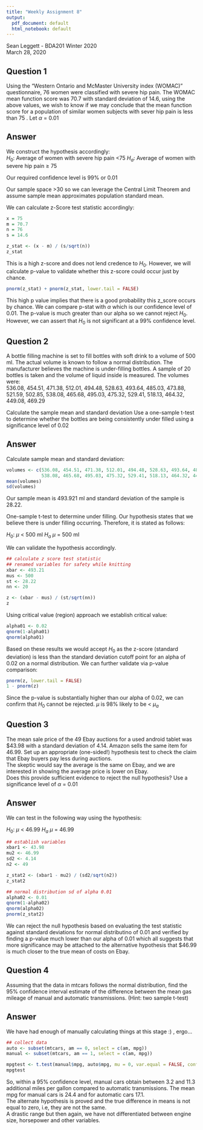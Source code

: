 ```yaml
---
title: "Weekly Assignment 8"
output:
  pdf_document: default
  html_notebook: default
---
```

Sean Leggett - BDA201 Winter 2020  
March 28, 2020


## Question 1  
Using the “Western Ontario and McMaster University index (WOMAC)” questionnaire, 76 women were
classified with severe hip pain. The WOMAC mean function score was 70.7 with standard deviation of
14.6, using the above values, we wish to know if we may conclude that the mean function score for a
population of similar women subjects with sever hip pain is less than 75 . Let $\alpha$  = 0.01   

## Answer  
We construct the hypothesis accordingly:  
$H_{0}$: Average of women with severe hip pain <75
$H_{a}$: Average of women with severe hip pain $\ge$ 75

Our required confidence level is 99% or 0.01

Our sample space >30 so we can leverage the Central Limit Theorem and assume sample mean approximates population standard mean.

We can calculate z-Score test statistic accordingly:  

```r
x = 75
m = 70.7
n = 76
s = 14.6

z_stat <- (x - m) / (s/sqrt(n))
z_stat
```

This is a high z-score and does not lend credence to $H_{0}$. However, we will calculate p-value to validate whether this z-score could occur just by chance.  

```r
pnorm(z_stat) + pnorm(z_stat, lower.tail = FALSE)
```
This high p value implies that there is a good probability this z_score occurs by chance. We can compare p-stat with $\alpha$ which is our confidence level of 0.01. The p-value is much greater than our alpha so we cannot reject $H_{0}$. However, we can assert that $H_{0}$ is not significant at a 99% confidence level.  

## Question 2  
A bottle filling machine is set to fill bottles with soft drink to a volume of 500 ml. The actual volume is
known to follow a normal distribution. The manufacturer believes the machine is under-filling bottles. A
sample of 20 bottles is taken and the volume of liquid inside is measured.
The volumes were:  
536.08, 454.51, 471.38, 512.01, 494.48, 528.63, 493.64, 485.03, 473.88, 521.59,
502.85, 538.08, 465.68, 495.03, 475.32, 529.41, 518.13, 464.32, 449.08, 469.29

Calculate the sample mean and standard deviation
Use a one-sample t-test to determine whether the bottles are being consistently under filled using
a significance level of 0.02

## Answer  
Calculate sample mean and standard deviation:  

```r
volumes <- c(536.08, 454.51, 471.38, 512.01, 494.48, 528.63, 493.64, 485.03, 473.88, 521.59, 502.85,
             538.08, 465.68, 495.03, 475.32, 529.41, 518.13, 464.32, 449.08, 469.29)
mean(volumes)
sd(volumes)
```

Our sample mean is 493.921 ml and standard deviation of the sample is 28.22.  

One-sample t-test to determine under filling. Our hypothesis states that we believe there is under filling occurring. Therefore, it is stated as follows:  

$H_{0}$: $\mu$ < 500 ml
$H_{a}$ $\mu$ = 500 ml

We can validate the hypothesis accordingly.  

```r
## calculate z score test statistic
## renamed variables for safety while knitting
xbar <- 493.21
mus <- 500
st <- 28.22
nn <- 20

z <- (xbar - mus) / (st/sqrt(nn))
z
```
Using critical value (region) approach we establish critical value:  

```r
alpha01 <- 0.02
qnorm(1-alpha01)
qnorm(alpha01)
```

Based on these results we would accept $H_{0}$ as the z-score (standard deviation) is less than the standard deviation cutoff point for an alpha of 0.02 on a normal distribution. We can further validate via p-value comparison:  

```r
pnorm(z, lower.tail = FALSE)
1 - pnorm(z)
```

Since the p-value is substantially higher than our alpha of 0.02, we can confirm that $H_{0}$ cannot be rejected. $\mu$ is 98% likely to be < $\mu_{a}$

## Question 3  
The mean sale price of the 49 Ebay auctions for a used android tablet was $43.98 with a standard
deviation of 4.14. Amazon sells the same item for 46.99. Set up an appropriate (one-sided!) hypothesis
test to check the claim that Ebay buyers pay less during auctions.  
The skeptic would say the average is the same on Ebay, and we are interested in showing the average
price is lower on Ebay.  
Does this provide sufficient evidence to reject the null hypothesis? Use a significance level of $\alpha$ = 0.01   

## Answer  
We can test in the following way using the hypothesis:

$H_{0}$: $\mu$ < 46.99
$H_{a}$ $\mu$ = 46.99

```r
## establish variables
xbar1 <- 43.98
mu2 <- 46.99
sd2 <- 4.14
n2 <- 49

z_stat2 <- (xbar1 - mu2) / (sd2/sqrt(n2))
z_stat2

## normal distribution sd of alpha 0.01
alpha02 <- 0.01
qnorm(1-alpha02)
qnorm(alpha02)
pnorm(z_stat2)
```
We can reject the null hypothesis based on evaluating the test statistic against standard deviations for normal distributino of 0.01 and verified by finding a p-value much lower than our alpha of 0.01 which all suggests that more significance may be attached to the alternative hypothesis that $46.99 is much closer to the true mean of costs on Ebay.

## Question 4  
Assuming that the data in mtcars follows the normal distribution, find the 95% confidence interval
estimate of the difference between the mean gas mileage of manual and automatic transmissions. (Hint:
two sample t-test) 

## Answer  
We have had enough of manually calculating things at this stage :) , ergo...

```r
## collect data
auto <- subset(mtcars, am == 0, select = c(am, mpg))
manual <- subset(mtcars, am == 1, select = c(am, mpg))
```


```r
mpgtest <- t.test(manual$mpg, auto$mpg, mu = 0, var.equal = FALSE, conf.level = .95)
mpgtest
```

So, within a 95% confidence level, manual cars obtain between 3.2 and 11.3 additional miles per gallon compared to automatic transmissions. The mean mpg for manual cars is 24.4 and for automatic cars 17.1.  
The alternate hypothesis is proved and the true difference in means is not equal to zero, i.e, they are not the same.  
A drastic range but then again, we have not differentiated between engine size, horsepower and other variables.